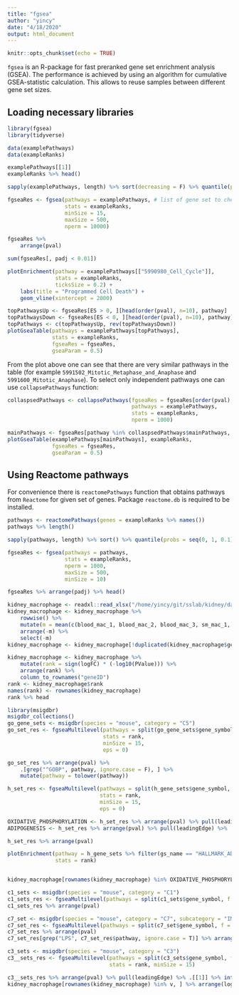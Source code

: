 ```yaml
---
title: "fgsea"
author: "yincy"
date: "4/18/2020"
output: html_document
---
```


```r
knitr::opts_chunk$set(echo = TRUE)
```


`fgsea` is an R-package for fast preranked gene set enrichment analysis (GSEA). The performance is achieved by using an algorithm for cumulative GSEA-statistic calculation. This allows to reuse samples between different gene set sizes.  


## Loading necessary libraries  
```r
library(fgsea)
library(tidyverse)

data(examplePathways)
data(exampleRanks)
```

```r
examplePathways[[1]]
exampleRanks %>% head()
```

```r
sapply(examplePathways, length) %>% sort(decreasing = F) %>% quantile(probs = seq(0, 1, 0.1))
```

```r
fgseaRes <- fgsea(pathways = examplePathways, # list of gene set to check 
                  stats = exampleRanks, 
                  minSize = 15, 
                  maxSize = 500,
                  nperm = 10000)
```

```r
fgseaRes %>% 
    arrange(pval)
```

```r
sum(fgseaRes[, padj < 0.01])
```

```r
plotEnrichment(pathway = examplePathways[["5990980_Cell_Cycle"]], 
               stats = exampleRanks, 
               ticksSize = 0.2) +
    labs(title = "Programmed Cell Death") +
    geom_vline(xintercept = 2000)
```

```r
topPathwaysUp <- fgseaRes[ES > 0, ][head(order(pval), n=10), pathway]
topPathwaysDown <- fgseaRes[ES < 0, ][head(order(pval), n=10), pathway]
topPathways <- c(topPathwaysUp, rev(topPathwaysDown))
plotGseaTable(pathways = examplePathways[topPathways], 
              stats = exampleRanks, 
              fgseaRes = fgseaRes,
              gseaParam = 0.5)
```

From the plot above one can see that there are very similar pathways in the table (for example `5991502_Mitotic_Metaphase_and_Anaphase` and `5991600_Mitotic_Anaphase`). To select only independent pathways one can use `collapsePathways` function:  
```r
collaspsedPathways <- collapsePathways(fgseaRes = fgseaRes[order(pval), ][padj < 0.01, ], 
                                       pathways = examplePathways, 
                                       stats = exampleRanks, 
                                       nperm = 1000)

mainPathways <- fgseaRes[pathway %in% collaspsedPathways$mainPathways, ][order(-NES), pathway]
plotGseaTable(examplePathways[mainPathways], exampleRanks, 
              fgseaRes = fgseaRes, 
              gseaParam = 0.5)
```


## Using Reactome pathways  
For convenience there is `reactomePathways` function that obtains pathways from `Reactome` for given set of genes. Package `reactome.db` is required to be installed.  

```r
pathways <- reactomePathways(genes = exampleRanks %>% names())
pathways %>% length()

sapply(pathways, length) %>% sort() %>% quantile(probs = seq(0, 1, 0.1))

fgseaRes <- fgsea(pathways = pathways, 
                  stats = exampleRanks, 
                  nperm = 1000, 
                  maxSize = 500, 
                  minSize = 10)

fgseaRes %>% arrange(padj) %>% head()
```


```r
kidney_macrophage <- readxl::read_xlsx("/home/yincy/git/sslab/kidney/data/20200530_DE_FDR_2.xlsx")
kidney_macrophage <- kidney_macrophage %>% 
    rowwise() %>% 
    mutate(m = mean(c(blood_mac_1, blood_mac_2, blood_mac_3, sm_mac_1, sm_mac_2, sm_mac_3))) %>% 
    arrange(-m) %>% 
    select(-m)
kidney_macrophage <- kidney_macrophage[!duplicated(kidney_macrophage$geneID), ]

kidney_macrophage <- kidney_macrophage %>% 
    mutate(rank = sign(logFC) * (-log10(PValue))) %>% 
    arrange(rank) %>% 
    column_to_rownames("geneID") 
rank <- kidney_macrophage$rank 
names(rank) <- rownames(kidney_macrophage)
rank %>% head
```

```r
library(msigdbr)
msigdbr_collections()
go_gene_sets <- msigdbr(species = "mouse", category = "C5")
go_set_res <- fgseaMultilevel(pathways = split(go_gene_sets$gene_symbol, f = go_gene_sets$gs_name), 
                              stats = rank, 
                              minSize = 15, 
                              eps = 0)

go_set_res %>% arrange(pval) %>% 
    .[grep("^GOBP", pathway, ignore.case = F), ] %>% 
    mutate(pathway = tolower(pathway))

h_set_res <- fgseaMultilevel(pathways = split(h_gene_sets$gene_symbol, f = h_gene_sets$gs_name), 
                             stats = rank, 
                             minSize = 15, 
                             eps = 0)

OXIDATIVE_PHOSPHORYLATION <- h_set_res %>% arrange(pval) %>% pull(leadingEdge) %>% .[[1]]
ADIPOGENESIS <- h_set_res %>% arrange(pval) %>% pull(leadingEdge) %>% .[[2]]
```

```r
h_set_res %>% arrange(pval)
```

```r
plotEnrichment(pathway = h_gene_sets %>% filter(gs_name == "HALLMARK_ADIPOGENESIS") %>% pull(gene_symbol), 
               stats = rank)
```

```r

```


```r
kidney_macrophage[rownames(kidney_macrophage) %in% OXIDATIVE_PHOSPHORYLATION, ] %>% arrange(logFC)
```


```r
c1_sets <- msigdbr(species = "mouse", category = "C1")
c1_sets_res <- fgseaMultilevel(pathways = split(c1_sets$gene_symbol, f = c1_sets$gs_name), minSize = 15, stats = rank)
c1_sets_res %>% arrange(pval)

c7_set <- msigdbr(species = "mouse", category = "C7", subcategory = "IMMUNESIGDB")
c7_set_res <- fgseaMultilevel(pathways = split(c7_set$gene_symbol, f = c7_set$gs_name), stats = rank, minSize = 15, eps = 0)
c7_set_res %>% arrange(pval)
c7_set_res[grep("LPS", c7_set_res$pathway, ignore.case = T)] %>% arrange(pval)
```

```r
c3_sets <- msigdbr(species = "mouse", category = "C3")
c3__sets_res <- fgseaMultilevel(pathways = split(c3_sets$gene_symbol, f = c3_sets$gs_name), 
                                stats = rank, minSize = 15)

c3__sets_res %>% arrange(pval) %>% pull(leadingEdge) %>% .[[1]] %>% intersect(OXIDATIVE_PHOSPHORYLATION) -> v
kidney_macrophage[rownames(kidney_macrophage) %in% v, ] %>% arrange(logFC)
```

